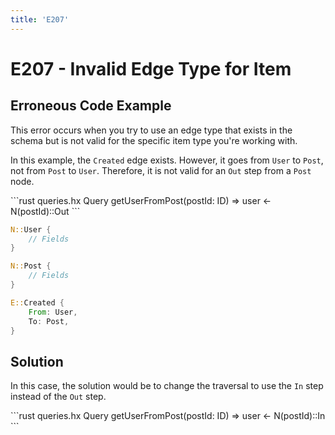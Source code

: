 ```yaml
---
title: 'E207'
---
```


# E207 - Invalid Edge Type for Item

## Erroneous Code Example

This error occurs when you try to use an edge type that exists in the schema but is not valid for the specific item type you're working with.

In this example, the `Created` edge exists. However, it goes from `User` to `Post`, not from `Post` to `User`. 
Therefore, it is not valid for an `Out` step from a `Post` node.

<CodeGroup>
```rust queries.hx
Query getUserFromPost(postId: ID) =>
    user <- N<Post>(postId)::Out<Created>
```

```rust schema.hx
N::User {
    // Fields
}

N::Post {
    // Fields
}

E::Created {
    From: User,
    To: Post,
}
```
</CodeGroup>

## Solution

In this case, the solution would be to change the traversal to use the `In` step instead of the `Out` step.

<CodeGroup>
```rust queries.hx
Query getUserFromPost(postId: ID) =>
    user <- N<Post>(postId)::In<Created>
```
</CodeGroup>